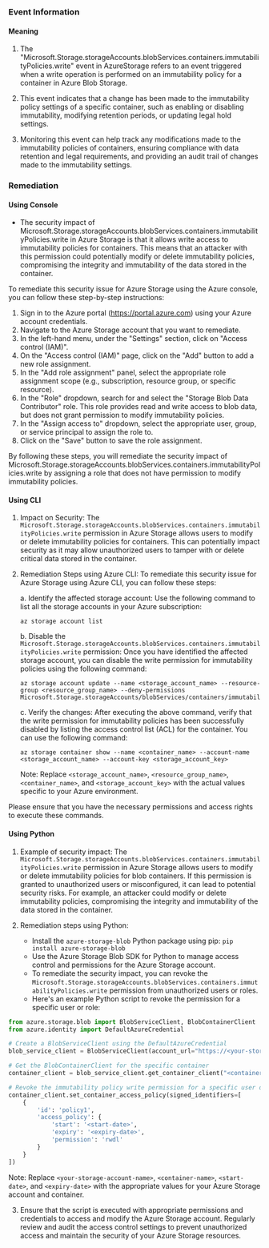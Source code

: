 
### Event Information

#### Meaning

1. The "Microsoft.Storage.storageAccounts.blobServices.containers.immutabilityPolicies.write" event in AzureStorage refers to an event triggered when a write operation is performed on an immutability policy for a container in Azure Blob Storage.

2. This event indicates that a change has been made to the immutability policy settings of a specific container, such as enabling or disabling immutability, modifying retention periods, or updating legal hold settings.

3. Monitoring this event can help track any modifications made to the immutability policies of containers, ensuring compliance with data retention and legal requirements, and providing an audit trail of changes made to the immutability settings.

### Remediation

#### Using Console

- The security impact of Microsoft.Storage.storageAccounts.blobServices.containers.immutabilityPolicies.write in Azure Storage is that it allows write access to immutability policies for containers. This means that an attacker with this permission could potentially modify or delete immutability policies, compromising the integrity and immutability of the data stored in the container.

To remediate this security issue for Azure Storage using the Azure console, you can follow these step-by-step instructions:

1. Sign in to the Azure portal (https://portal.azure.com) using your Azure account credentials.
2. Navigate to the Azure Storage account that you want to remediate.
3. In the left-hand menu, under the "Settings" section, click on "Access control (IAM)".
4. On the "Access control (IAM)" page, click on the "Add" button to add a new role assignment.
5. In the "Add role assignment" panel, select the appropriate role assignment scope (e.g., subscription, resource group, or specific resource).
6. In the "Role" dropdown, search for and select the "Storage Blob Data Contributor" role. This role provides read and write access to blob data, but does not grant permission to modify immutability policies.
7. In the "Assign access to" dropdown, select the appropriate user, group, or service principal to assign the role to.
8. Click on the "Save" button to save the role assignment.

By following these steps, you will remediate the security impact of Microsoft.Storage.storageAccounts.blobServices.containers.immutabilityPolicies.write by assigning a role that does not have permission to modify immutability policies.

#### Using CLI

1. Impact on Security: The `Microsoft.Storage.storageAccounts.blobServices.containers.immutabilityPolicies.write` permission in Azure Storage allows users to modify or delete immutability policies for containers. This can potentially impact security as it may allow unauthorized users to tamper with or delete critical data stored in the container.

2. Remediation Steps using Azure CLI: To remediate this security issue for Azure Storage using Azure CLI, you can follow these steps:

   a. Identify the affected storage account: Use the following command to list all the storage accounts in your Azure subscription:
   ```
   az storage account list
   ```

   b. Disable the `Microsoft.Storage.storageAccounts.blobServices.containers.immutabilityPolicies.write` permission: Once you have identified the affected storage account, you can disable the write permission for immutability policies using the following command:
   ```
   az storage account update --name <storage_account_name> --resource-group <resource_group_name> --deny-permissions Microsoft.Storage.storageAccounts/blobServices/containers/immutabilityPolicies/write
   ```

   c. Verify the changes: After executing the above command, verify that the write permission for immutability policies has been successfully disabled by listing the access control list (ACL) for the container. You can use the following command:
   ```
   az storage container show --name <container_name> --account-name <storage_account_name> --account-key <storage_account_key>
   ```

   Note: Replace `<storage_account_name>`, `<resource_group_name>`, `<container_name>`, and `<storage_account_key>` with the actual values specific to your Azure environment.

Please ensure that you have the necessary permissions and access rights to execute these commands.

#### Using Python

1. Example of security impact: The `Microsoft.Storage.storageAccounts.blobServices.containers.immutabilityPolicies.write` permission in Azure Storage allows users to modify or delete immutability policies for blob containers. If this permission is granted to unauthorized users or misconfigured, it can lead to potential security risks. For example, an attacker could modify or delete immutability policies, compromising the integrity and immutability of the data stored in the container.

2. Remediation steps using Python:
   - Install the `azure-storage-blob` Python package using pip: `pip install azure-storage-blob`
   - Use the Azure Storage Blob SDK for Python to manage access control and permissions for the Azure Storage account.
   - To remediate the security impact, you can revoke the `Microsoft.Storage.storageAccounts.blobServices.containers.immutabilityPolicies.write` permission from unauthorized users or roles.
   - Here's an example Python script to revoke the permission for a specific user or role:

```python
from azure.storage.blob import BlobServiceClient, BlobContainerClient
from azure.identity import DefaultAzureCredential

# Create a BlobServiceClient using the DefaultAzureCredential
blob_service_client = BlobServiceClient(account_url="https://<your-storage-account-name>.blob.core.windows.net", credential=DefaultAzureCredential())

# Get the BlobContainerClient for the specific container
container_client = blob_service_client.get_container_client("<container-name>")

# Revoke the immutability policy write permission for a specific user or role
container_client.set_container_access_policy(signed_identifiers=[
    {
        'id': 'policy1',
        'access_policy': {
            'start': '<start-date>',
            'expiry': '<expiry-date>',
            'permission': 'rwdl'
        }
    }
])
```

Note: Replace `<your-storage-account-name>`, `<container-name>`, `<start-date>`, and `<expiry-date>` with the appropriate values for your Azure Storage account and container.

3. Ensure that the script is executed with appropriate permissions and credentials to access and modify the Azure Storage account. Regularly review and audit the access control settings to prevent unauthorized access and maintain the security of your Azure Storage resources.

